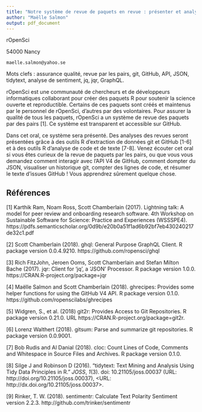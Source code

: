 ```yaml
---
title: "Notre système de revue de paquets en revue : présenter et analyser rOpenSci onboarding"
author: "Maëlle Salmon"
output: pdf_document
---
```


rOpenSci

54000 Nancy

```maelle.salmon@yahoo.se```


Mots clefs : assurance qualité, revue par les pairs, git, GitHub, API, JSON, tidytext, analyse de sentiment, jq, jqr, GraphQL.

rOpenSci est une communauté de chercheurs et de développeurs informatiques collaborant pour créer des paquets R pour soutenir la science ouverte et reproductible. Certains de ces paquets sont créés et maintenus par le personnel de rOpenSci, d'autres par des volontaires. Pour assurer la qualité de tous les paquets, rOpenSci a un système de revue des paquets par des pairs [1]. Ce système est transparent et accessible sur GitHub.

Dans cet oral, ce système sera présenté. Des analyses des revues seront présentées grâce à des outils R d'extraction de données git et GitHub [1-6] et à des outils R d'analyse de code et de texte [7-8]. Venez écouter cet oral si vous êtes curieux de la revue de paquets par les pairs, ou que vous vous demandez comment interagir avec l'API V4 de GitHub, comment dompter du JSON, visualiser un historique git, compter des lignes de code, et résumer le texte d'issues GitHub ! Vous apprendrez sûrement quelque chose.

## Références

[1] Karthik Ram, Noam Ross, Scott Chamberlain (2017). Lightning talk: A model for peer review and onboarding research software. 4th Workshop on Sustainable Software for Science: Practice and Experiences (WSSSPE4). https://pdfs.semanticscholar.org/0d9b/e20b0a51f1ad6b92bf7eb430240217de32c1.pdf

[2] Scott Chamberlain (2018). ghql: General Purpose GraphQL Client. R package
  version 0.0.4.9210. https://github.com/ropensci/ghql

[3] Rich FitzJohn, Jeroen Ooms, Scott Chamberlain and Stefan Milton Bache
  (2017). jqr: Client for 'jq', a 'JSON' Processor. R package version
  1.0.0. https://CRAN.R-project.org/package=jqr
  
[4] Maëlle Salmon and Scott Chamberlain (2018). ghrecipes: Provides some helper
  functions for using the GitHub V4 API. R package version 0.1.0. https://github.com/ropenscilabs/ghrecipes
  
[5] Widgren, S., et al. (2018) git2r: Provides Access to Git Repositories. R
  package version 0.21.0. URL https://CRAN.R-project.org/package=git2r.
  
[6] Lorenz Walthert (2018). gitsum: Parse and summarize git repositories. R
  package version 0.0.9001.
  
[7] Bob Rudis and Al Danial (2018). cloc: Count Lines of Code, Comments and
  Whitespace in Source Files and Archives. R package version 0.1.0.

[8] Silge J and Robinson D (2016). “tidytext: Text Mining and Analysis Using
Tidy Data Principles in R.” _JOSS_, *1*(3). doi: 10.21105/joss.00037 (URL:
http://doi.org/10.21105/joss.00037), <URL:
http://dx.doi.org/10.21105/joss.00037>.

[9] Rinker, T. W. (2018). sentimentr: Calculate Text Polarity Sentiment
  version 2.2.3. http://github.com/trinker/sentimentr
  

